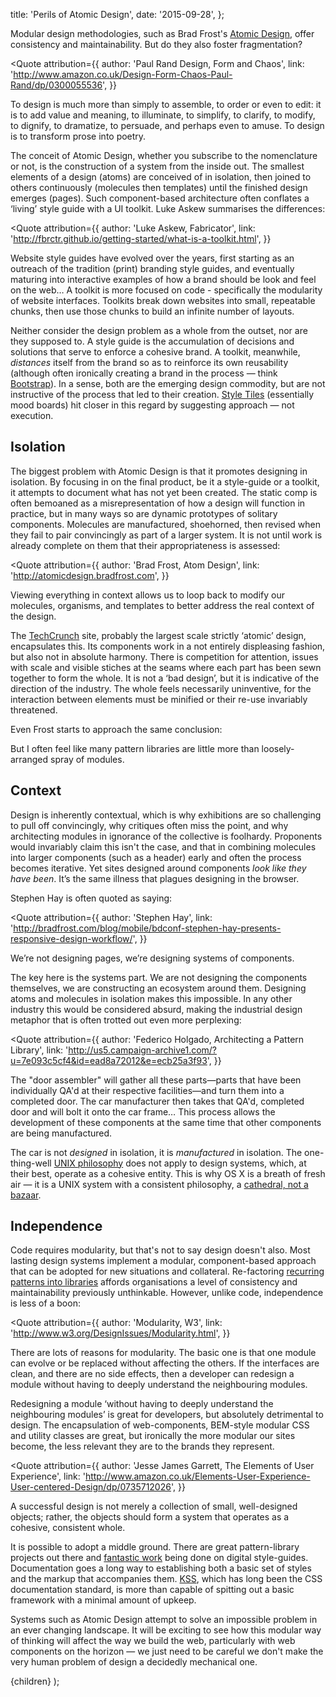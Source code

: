 
  title: 'Perils of Atomic Design',
  date: '2015-09-28',
};

Modular design methodologies, such as Brad Frost's [Atomic Design](http://atomicdesign.bradfrost.com), offer consistency and maintainability. But do they also foster fragmentation? 

<Quote
  attribution={{
    author: 'Paul Rand Design, Form and Chaos',
    link: 'http://www.amazon.co.uk/Design-Form-Chaos-Paul-Rand/dp/0300055536',
  }}
>

  To design is much more than simply to assemble, to order or even to edit: it
  is to add value and meaning, to illuminate, to simplify, to clarify, to
  modify, to dignify, to dramatize, to persuade, and perhaps even to amuse. To
  design is to transform prose into poetry.

</Quote>

The conceit of Atomic Design, whether you subscribe to the nomenclature or not, is the construction of a system from the inside out. The smallest elements of a design (atoms) are conceived of in isolation, then joined to others continuously (molecules then templates) until the finished design emerges (pages). Such component-based architecture often conflates a ‘living’ style guide with a UI toolkit. Luke Askew summarises the differences:

<Quote
  attribution={{
    author: 'Luke Askew, Fabricator',
    link: 'http://fbrctr.github.io/getting-started/what-is-a-toolkit.html',
  }}
>

  Website style guides have evolved over the years, first starting as an
  outreach of the tradition (print) branding style guides, and eventually
  maturing into interactive examples of how a brand should be look and feel on
  the web… A toolkit is more focused on code - specifically the modularity of
  website interfaces. Toolkits break down websites into small, repeatable
  chunks, then use those chunks to build an infinite number of layouts.

</Quote>

Neither consider the design problem as a whole from the outset, nor are they supposed to. A style guide is the accumulation of decisions and solutions that serve to enforce a cohesive brand. A toolkit, meanwhile, *distances* itself from the brand so as to reinforce its own reusability (although often ironically creating a brand in the process — think [Bootstrap](http://getbootstrap.com)). In a sense, both are the emerging design commodity, but are not instructive of the process that led to their creation. [Style Tiles](http://styletil.es) (essentially mood boards) hit closer in this regard by suggesting approach — not execution. 

## Isolation

The biggest problem with Atomic Design is that it promotes designing in isolation. By focusing in on the final product, be it a style-guide or a toolkit, it attempts to document what has not yet been created. The static comp is often bemoaned as a misrepresentation of how a design will function in practice, but in many ways so are dynamic prototypes of solitary components. Molecules are manufactured, shoehorned, then revised when they fail to pair convincingly as part of a larger system. It is not until work is already complete on them that their appropriateness is assessed:

<Quote
  attribution={{
    author: 'Brad Frost, Atom Design',
    link: 'http://atomicdesign.bradfrost.com',
  }}
>

  Viewing everything in context allows us to loop back to modify our molecules,
  organisms, and templates to better address the real context of the design.

</Quote>

The [TechCrunch](http://techcrunch.com) site, probably the largest scale strictly ‘atomic’ design, encapsulates this. Its components work in a not entirely displeasing fashion, but also not in absolute harmony. There is competition for attention, issues with scale and visible stiches at the seams where each part has been sewn together to form the whole. It is not a ‘bad design’, but it is indicative of the direction of the industry. The whole feels necessarily uninventive, for the interaction between elements must be minified or their re-use invariably threatened.

Even Frost starts to approach the same conclusion:

<Quote>

  But I often feel like many pattern libraries are little more than
  loosely-arranged spray of modules.

</Quote>

## Context

Design is inherently contextual, which is why exhibitions are so challenging to pull off convincingly, why critiques often miss the point, and why architecting modules in ignorance of the collective is foolhardy. Proponents would invariably claim this isn't the case, and that in combining molecules into larger components (such as a header) early and often the process becomes iterative. Yet sites designed around components *look like they have been*. It’s the same illness that plagues designing in the browser.

Stephen Hay is often quoted as saying:

<Quote
  attribution={{
    author: 'Stephen Hay',
    link: 'http://bradfrost.com/blog/mobile/bdconf-stephen-hay-presents-responsive-design-workflow/',
  }}
>
  We’re not designing pages, we’re designing systems of components.
</Quote>

The key here is the systems part. We are not designing the components themselves, we are constructing an ecosystem around them. Designing atoms and molecules in isolation makes this impossible. In any other industry this would be considered absurd, making the industrial design metaphor that is often trotted out even more perplexing:

<Quote
  attribution={{
    author: 'Federico Holgado, Architecting a Pattern Library',
    link: 'http://us5.campaign-archive1.com/?u=7e093c5cf4&id=ead8a72012&e=ecb25a3f93',
  }}
>

  The "door assembler" will gather all these parts—parts that have been
  individually QA'd at their respective facilities—and turn them into a
  completed door. The car manufacturer then takes that QA'd, completed door and
  will bolt it onto the car frame… This process allows the development of these
  components at the same time that other components are being manufactured.

</Quote>

The car is not *designed* in isolation, it is *manufactured* in isolation. The one-thing-well [UNIX philosophy](https://en.wikipedia.org/wiki/Unix_philosophy) does not apply to design systems, which, at their best, operate as a cohesive entity. This is why OS X is a breath of fresh air — it is a UNIX system with a consistent philosophy, a [cathedral, not a bazaar](http://firstmonday.org/ojs/index.php/fm/article/view/1472/1387).

## Independence

Code requires modularity, but that's not to say design doesn't also. Most lasting design systems implement a modular, component-based approach that can be adopted for new situations and collateral. Re-factoring [recurring patterns into libraries](http://amen.tools.bbc.co.uk) affords organisations a level of consistency and maintainability previously unthinkable. However, unlike code, independence is less of a boon:

<Quote
  attribution={{
    author: 'Modularity, W3',
    link: 'http://www.w3.org/DesignIssues/Modularity.html',
  }}
>

  There are lots of reasons for modularity. The basic one is that one module can
  evolve or be replaced without affecting the others. If the interfaces are
  clean, and there are no side effects, then a developer can redesign a module
  without having to deeply understand the neighbouring modules.

</Quote>

Redesigning a module ‘without having to deeply understand the neighbouring modules’ is great for developers, but absolutely detrimental to design. The encapsulation of web-components, BEM-style modular CSS and utility classes are great, but ironically the more modular our sites become, the less relevant they are to the brands they represent.

<Quote
  attribution={{
    author: 'Jesse James Garrett, The Elements of User Experience',
    link: 'http://www.amazon.co.uk/Elements-User-Experience-User-centered-Design/dp/0735712026',
  }}
>

A successful design is not merely a collection of small, well-designed objects;
rather, the objects should form a system that operates as a cohesive, consistent
whole.

</Quote>

It is possible to adopt a middle ground. There are great pattern-library projects out there and [fantastic work](http://styleguides.io/) being done on digital style-guides. Documentation goes a long way to establishing both a basic set of styles and the markup that accompanies them. [KSS](http://warpspire.com/kss/), which has long been the CSS documentation standard, is more than capable of spitting out a basic framework with a minimal amount of upkeep. 

Systems such as Atomic Design attempt to solve an impossible problem in an ever changing landscape. It will be exciting to see how this modular way of thinking will affect the way we build the web, particularly with web components on the horizon — we just need to be careful we don't make the very human problem of design a decidedly mechanical one.

  <WritingSingle meta={meta}>{children}</WritingSingle>
);